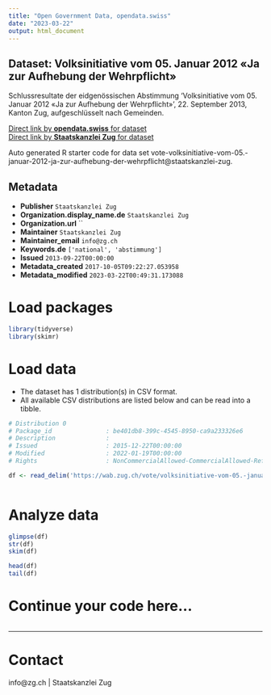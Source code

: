 ```yaml
---
title: "Open Government Data, opendata.swiss"
date: "2023-03-22"
output: html_document
---
```


## Dataset: Volksinitiative vom 05. Januar 2012 «Ja zur Aufhebung der Wehrpflicht»

Schlussresultate der eidgenössischen Abstimmung 'Volksinitiative vom 05. Januar 2012 «Ja zur Aufhebung der Wehrpflicht»', 22. September 2013, Kanton Zug, aufgeschlüsselt nach Gemeinden.

[Direct link by **opendata.swiss** for dataset](https://opendata.swiss/de/dataset/volksinitiative-vom-05-januar-2012-ja-zur-aufhebung-der-wehrpflicht)<br>
[Direct link by **Staatskanzlei Zug** for dataset](https://wab.zug.ch/vote/volksinitiative-vom-05.-januar-2012-ja-zur-aufhebung-der-wehrpflicht/data)

Auto generated R starter code for data set vote-volksinitiative-vom-05.-januar-2012-ja-zur-aufhebung-der-wehrpflicht@staatskanzlei-zug.

## Metadata

- **Publisher** `Staatskanzlei Zug`
- **Organization.display_name.de** `Staatskanzlei Zug`
- **Organization.url** ``
- **Maintainer** `Staatskanzlei Zug`
- **Maintainer_email** `info@zg.ch`
- **Keywords.de** `['national', 'abstimmung']`
- **Issued** `2013-09-22T00:00:00`
- **Metadata_created** `2017-10-05T09:22:27.053958`
- **Metadata_modified** `2023-03-22T00:49:31.173088`


# Load packages

```r

library(tidyverse)
library(skimr)

```

# Load data

-   The dataset has 1 distribution(s) in CSV format.
-   All available CSV distributions are listed below and can be read into a tibble.

```r

# Distribution 0
# Package_id               : be401db8-399c-4545-8950-ca9a233326e6
# Description              : 
# Issued                   : 2015-12-22T00:00:00
# Modified                 : 2022-01-19T00:00:00
# Rights                   : NonCommercialAllowed-CommercialAllowed-ReferenceRequired

df <- read_delim('https://wab.zug.ch/vote/volksinitiative-vom-05.-januar-2012-ja-zur-aufhebung-der-wehrpflicht/data-csv')



```

# Analyze data

```r

glimpse(df)
str(df)
skim(df)

head(df)
tail(df)

```

# Continue your code here...

```r

```

------------------------------------------------------------------------

# Contact

info@zg.ch | Staatskanzlei Zug
